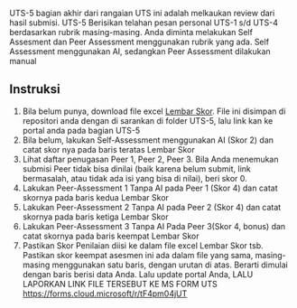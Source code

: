 

UTS-5 bagian akhir dari rangaian UTS ini adalah melkaukan review dari hasil submisi. UTS-5 Berisikan telahan pesan personal  UTS-1 s/d UTS-4 berdasarkan rubrik masing-masing. Anda diminta melakukan Self Assesment dan Peer Assessment menggunakan rubrik yang ada. 
Self Assessment menggunakan AI, sedangkan Peer Assessment dilakukan manual


## Instruksi

1. Bila belum punya, download file excel [Lembar Skor](./asesmen/UTS-5_Skor.xlsx). File ini disimpan di repositori anda dengan di sarankan di folder UTS-5, lalu link kan ke portal anda pada bagian UTS-5
2. Bila belum, lakukan Self-Assessment menggunakan AI (Skor 2) dan catat skor nya pada baris teratas Lembar Skor 
3. Lihat daftar penugasan Peer 1, Peer 2, Peer 3. Bila Anda menemukan submisi Peer tidak bisa dinilai (baik karena belum submit, link bermasalah, atau tidak ada isi yang bisa di nilai), beri skor 0.
4. Lakukan Peer-Assessment 1 Tanpa AI pada Peer 1 (Skor 4) dan catat skornya pada baris kedua Lembar Skor
5. Lakukan Peer-Assessment 2 Tanpa AI pada Peer 2 (Skor 4)  dan catat skornya pada baris ketiga Lembar Skor
6. Lakukan Peer-Assessment 3 Tanpa AI Pada Peer 3(Skor 4, bonus)  dan catat skornya pada baris keempat Lembar Skor
7. Pastikan Skor Penilaian diisi ke dalam file excel Lembar Skor tsb. Pastikan skor keempat asesmen ini ada dalam file yang sama, masing-masing menggunakan satu baris, dengan urutan di atas. Berarti dimulai dengan baris berisi data Anda. Lalu update portal Anda, LALU LAPORKAN LINK FILE TERSEBUT KE MS FORM UTS <https://forms.cloud.microsoft/r/tF4pm04jUT>

